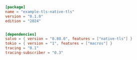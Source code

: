 
```toml  title="tls-native-tls/Cargo.toml"
[package]
name = "example-tls-native-tls"
version = "0.1.0"
edition = "2024"


[dependencies]
salvo = { version = "0.80.0", features = ["native-tls"] }
tokio = { version = "1", features = ["macros"] }
tracing = "0.1"
tracing-subscriber = "0.3"

```